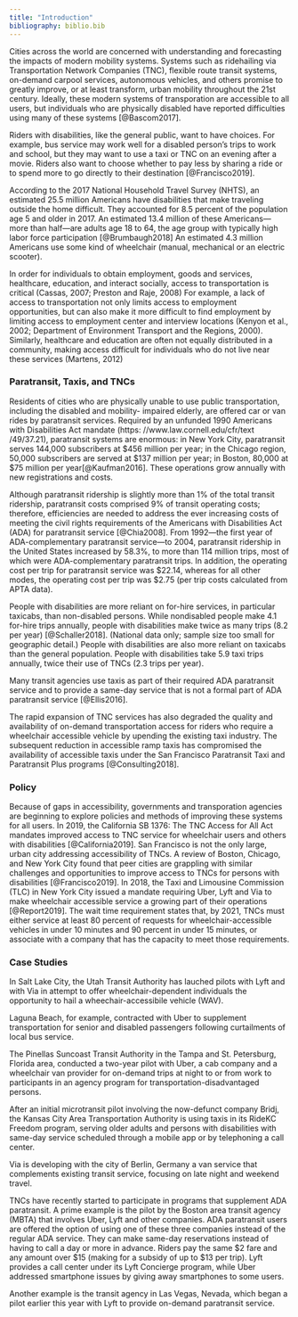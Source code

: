 ```yaml
---
title: "Introduction"
bibliography: biblio.bib
---
```


<!--- What is currently transporation for the disabled?

cities want...

people are disabled...

impact of limited transportation...

policy is chagning.... (california, ny, ...)

old solutions...

newer solutions...





---->

Cities across the world are concerned with understanding and forecasting the impacts of modern mobility systems. Systems such as ridehailing via Transportation Network Companies (TNC), flexible route transit systems, on-demand carpool services, autonomous vehicles, and others promise to greatly improve, or at least transform, urban mobility throughout the 21st century. Ideally, these modern systems of transporation are accessible to all users, but individuals who are physically disabled have reported difficulties using many of these systems [@Bascom2017]. 

Riders with disabilities, like the general public, want to have choices. For example, bus service may 
work well for a disabled person’s trips to work and school, but they may want to use a taxi or TNC on an 
evening after a movie. Riders also want to choose whether to pay less by sharing a ride or to spend more 
to go directly to their destination [@Francisco2019].

According to the 2017 National Household Travel Survey (NHTS), an estimated 25.5 million Americans have disabilities that make traveling outside the home difficult. They accounted for 8.5 percent of the population age 5 and older in 2017. An estimated 13.4 million of these Americans—more than half—are adults age 18 to 64, the age group with typically high labor force participation [@Brumbaugh2018] An estimated 4.3 million Americans use some kind of wheelchair (manual, mechanical or an electric scooter).

 <!--- 
 none of these citations are included in my biblio.bib
 all came from @ Bascom2017
 --->
In order for individuals to obtain employment, goods and services, healthcare, education, and interact socially, access to transportation is critical (Cassas, 2007; Preston and Raje, 2008) For example, a lack of access to transportation not only limits access to employment opportunities, but can also make it more difficult to find employment by limiting access to employment center and interview locations (Kenyon et al., 2002; Department of Environment Transport and the Regions, 2000). Similarly, healthcare and education are often not equally distributed in a community, making access difficult for individuals who do not live near these services (Martens, 2012)

### Paratransit, Taxis, and TNCs
Residents of cities who are physically unable to use public transportation, including the disabled and mobility-
impaired elderly, are offered car or van rides by paratransit services. Required by an unfunded 1990 Americans 
with Disabilities Act mandate (https: //www.law.cornell.edu/cfr/text /49/37.21), paratransit systems are enormous: in New York City, paratransit serves 144,000 subscribers at \$456 million per year; in the Chicago region, 50,000 subscribers are served at \$137 million per year; in Boston, 80,000 at \$75 million per year[@Kaufman2016]. These operations grow annually with new registrations and costs.

Although paratransit ridership is slightly more than 1% of the total transit ridership, paratransit costs comprised 9% of transit operating costs; therefore, efficiencies are needed to address the ever increasing costs of meeting the civil rights requirements of the Americans with Disabilities Act (ADA) for paratransit service [@Chia2008]. From 1992—the first year of ADA-complementary paratransit service—to 2004, paratransit ridership in the United States increased by 58.3%, to more than 114 million trips, most of which were ADA-complementary paratransit trips. In addition, the operating cost per trip for paratransit service was \$22.14, whereas for all other modes, the operating cost per trip was \$2.75 (per trip costs calculated from APTA data).

People with disabilities are more reliant on for-hire services, in particular taxicabs, than non-disabled persons. While nondisabled people make 4.1 for-hire trips annually, people with disabilities make twice as many trips (8.2 per year) [@Schaller2018]. (National data only; sample size too small for geographic detail.) People with disabilities are also more reliant on taxicabs than the general population. People with disabilities take 5.9 taxi trips annually, twice their use of TNCs (2.3 trips per year).

Many transit agencies use taxis as part of their required ADA paratransit service and to provide a same-day service that is not a formal part of ADA paratransit service [@Ellis2016].

The rapid expansion of TNC services has also degraded the quality and availability of on-demand 
transportation access for riders who require a wheelchair accessible vehicle by upending the existing 
taxi industry. The subsequent reduction in accessible ramp taxis has compromised the availability of 
accessible taxis under the San Francisco Paratransit Taxi and Paratransit Plus programs 
[@Consulting2018].


### Policy
Because of gaps in accessibility, governments and transporation agencies are beginning to explore policies and methods of improving these systems for all users. In 2019, the California SB 1376: The TNC Access for All Act mandates improved access to TNC service for wheelchair users and others with disabilities [@California2019]. San Francisco is not the only large, urban city addressing accessibility of TNCs. A review of Boston, Chicago, and New York City found that peer cities are grappling with similar challenges and opportunities 
to improve access to TNCs for persons with disabilities [@Francisco2019]. In 2018, the Taxi and Limousine Commission (TLC) in New York City issued a mandate requiring Uber, Lyft and Via to make wheelchair accessible service a growing part of their operations [@Report2019]. The wait time requirement states that, by 2021, TNCs must either service at least 80 percent of requests for wheelchair-accessible vehicles in under 10 minutes and 90 percent in under 15 minutes, or associate with a company that has  the capacity to meet those requirements.


### Case Studies
In Salt Lake City, the Utah Transit Authority has lauched pilots with Lyft and with Via in attempt to offer wheelchair-dependent individuals the opportunity to hail a wheechair-accessibile vehicle (WAV).

<!--- 
each of these examples came from @Schaller2018 
--->
Laguna Beach, for example, contracted with Uber to supplement transportation for senior and disabled passengers following curtailments of local bus service. 

The Pinellas Suncoast Transit Authority in the Tampa and St. Petersburg, Florida area, conducted a two-year pilot with Uber, a cab company and a wheelchair van provider for on-demand trips at night to or from work to participants in an agency program for transportation-disadvantaged persons. 

After an initial microtransit pilot involving the now-defunct company Bridj, the Kansas City Area Transportation Authority is using taxis in its RideKC Freedom program, serving older adults and persons with disabilities with same-day service scheduled through a mobile app or by telephoning a call center. 

Via is developing with the city of Berlin, Germany a van service that complements existing transit service, focusing on late night and weekend travel.

TNCs have recently started to participate in programs that supplement ADA paratransit. A prime example is the pilot by the Boston area transit agency (MBTA) that involves Uber, Lyft and other companies. ADA paratransit users are offered the option of using one of these three companies instead of the regular ADA service. They can make same-day reservations instead of having to call a day or more in advance. Riders pay the same \$2 fare and any amount over \$15 (making for a subsidy of up to \$13 per trip). Lyft provides a call center under its Lyft Concierge program, while Uber addressed smartphone issues by giving away smartphones to some users. 

Another example is the transit agency in Las Vegas, Nevada, which began a pilot earlier this year with Lyft to provide on-demand paratransit service.

